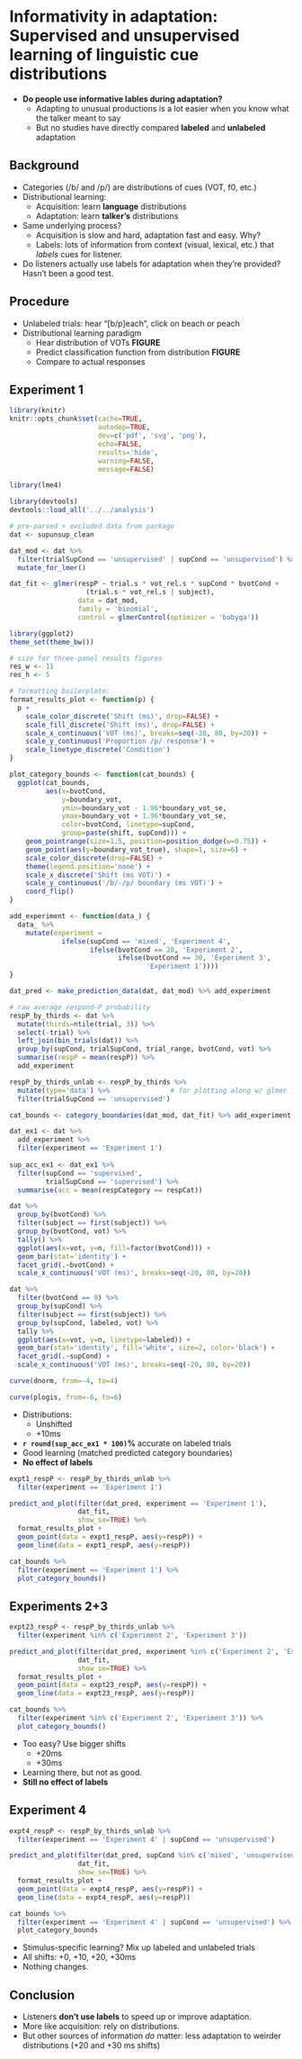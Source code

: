 # Informativity in adaptation: Supervised and unsupervised learning of linguistic cue distributions #

* **Do people use informative lables during adaptation?**
    * Adapting to unusual productions is a lot easier when you know what the talker meant to say
    * But no studies have directly compared **labeled** and **unlabeled** adaptation

## Background ##

* Categories (/b/ and /p/) are distributions of cues (VOT, f0, etc.)
* Distributional learning:
    * Acquisition: learn **language** distributions
    * Adaptation: learn **talker's** distributions
* Same underlying process?
    * Acquisition is slow and hard, adaptation fast and easy. Why?
    * Labels: lots of information from context (visual, lexical, etc.) that _labels_ cues for listener.
* Do listeners actually use labels for adaptation when they're provided?  Hasn't been a good test.

## Procedure ##

* Unlabeled trials: hear "[b/p]each", click on beach or peach 
* Distributional learning paradigm
    * Hear distribution of VOTs **FIGURE**
    * Predict classification function from distribution **FIGURE**
    * Compare to actual responses

## Experiment 1 ##

```r
library(knitr)
knitr::opts_chunk$set(cache=TRUE, 
                      autodep=TRUE,
                      dev=c('pdf', 'svg', 'png'),
                      echo=FALSE,
                      results='hide',
                      warning=FALSE,
                      message=FALSE)

library(lme4)

library(devtools)
devtools::load_all('../../analysis')

# pre-parsed + excluded data from package
dat <- supunsup_clean

dat_mod <- dat %>%
  filter(trialSupCond == 'unsupervised' | supCond == 'unsupervised') %>%
  mutate_for_lmer()

```

```r

dat_fit <- glmer(respP ~ trial.s * vot_rel.s * supCond * bvotCond +
                   (trial.s * vot_rel.s | subject),
                 data = dat_mod,
                 family = 'binomial',
                 control = glmerControl(optimizer = 'bobyqa'))

```

```r
library(ggplot2)
theme_set(theme_bw())

# size for three-panel results figures
res_w <- 11
res_h <- 5

# formatting boilerplate:
format_results_plot <- function(p) {
  p + 
    scale_color_discrete('Shift (ms)', drop=FALSE) + 
    scale_fill_discrete('Shift (ms)', drop=FALSE) +
    scale_x_continuous('VOT (ms)', breaks=seq(-20, 80, by=20)) + 
    scale_y_continuous('Proportion /p/ response') +
    scale_linetype_discrete('Condition')
}

plot_category_bounds <- function(cat_bounds) {
  ggplot(cat_bounds,
         aes(x=bvotCond,
             y=boundary_vot,
             ymin=boundary_vot - 1.96*boundary_vot_se,
             ymax=boundary_vot + 1.96*boundary_vot_se,
             color=bvotCond, linetype=supCond,
             group=paste(shift, supCond))) +
    geom_pointrange(size=1.5, position=position_dodge(w=0.75)) +
    geom_point(aes(y=boundary_vot_true), shape=1, size=6) + 
    scale_color_discrete(drop=FALSE) +
    theme(legend.position='none') +
    scale_x_discrete('Shift (ms VOT)') +
    scale_y_continuous('/b/-/p/ boundary (ms VOT)') +
    coord_flip()
}
```

```r

add_experiment <- function(data_) {
  data_ %>%
    mutate(experiment = 
             ifelse(supCond == 'mixed', 'Experiment 4',
                    ifelse(bvotCond == 20, 'Experiment 2',
                           ifelse(bvotCond == 30, 'Experiment 3',
                                  'Experiment 1'))))
}

dat_pred <- make_prediction_data(dat, dat_mod) %>% add_experiment

# raw average respond-P probability
respP_by_thirds <- dat %>%
  mutate(thirds=ntile(trial, 3)) %>%
  select(-trial) %>%
  left_join(bin_trials(dat)) %>%
  group_by(supCond, trialSupCond, trial_range, bvotCond, vot) %>%
  summarise(respP = mean(respP)) %>%
  add_experiment

respP_by_thirds_unlab <- respP_by_thirds %>%
  mutate(type='data') %>%               # for plotting along w/ glmer fits
  filter(trialSupCond == 'unsupervised')

cat_bounds <- category_boundaries(dat_mod, dat_fit) %>% add_experiment

```

```r

dat_ex1 <- dat %>%
  add_experiment %>%
  filter(experiment == 'Experiment 1')
  
sup_acc_ex1 <- dat_ex1 %>%
  filter(supCond == 'supervised',
         trialSupCond == 'supervised') %>%
  summarise(acc = mean(respCategory == respCat))

```

```r

dat %>%
  group_by(bvotCond) %>%
  filter(subject == first(subject)) %>%
  group_by(bvotCond, vot) %>%
  tally() %>%
  ggplot(aes(x=vot, y=n, fill=factor(bvotCond))) +
  geom_bar(stat='identity') +
  facet_grid(.~bvotCond) +
  scale_x_continuous('VOT (ms)', breaks=seq(-20, 80, by=20))

```

```r

dat %>%
  filter(bvotCond == 0) %>%
  group_by(supCond) %>%
  filter(subject == first(subject)) %>%
  group_by(supCond, labeled, vot) %>%
  tally %>%
  ggplot(aes(x=vot, y=n, linetype=labeled)) +
  geom_bar(stat='identity', fill='white', size=2, color='black') +
  facet_grid(.~supCond) +
  scale_x_continuous('VOT (ms)', breaks=seq(-20, 80, by=20))

```

```r
curve(dnorm, from=-4, to=4)
```

```r
curve(plogis, from=-6, to=6)
```

* Distributions: 
    * Unshifted
    * +10ms
* **`r round(sup_acc_ex1 * 100)`%** accurate on labeled trials
* Good learning (matched predicted category boundaries)
* **No effect of labels**

```r

expt1_respP <- respP_by_thirds_unlab %>%
  filter(experiment == 'Experiment 1')

predict_and_plot(filter(dat_pred, experiment == 'Experiment 1'),
                 dat_fit,
                 show_se=TRUE) %>%
  format_results_plot + 
  geom_point(data = expt1_respP, aes(y=respP)) +
  geom_line(data = expt1_respP, aes(y=respP))

```

```r

cat_bounds %>%
  filter(experiment == 'Experiment 1') %>%
  plot_category_bounds()

```

## Experiments 2+3 ##

```r

expt23_respP <- respP_by_thirds_unlab %>%
  filter(experiment %in% c('Experiment 2', 'Experiment 3'))

predict_and_plot(filter(dat_pred, experiment %in% c('Experiment 2', 'Experiment 3')),
                 dat_fit,
                 show_se=TRUE) %>%
  format_results_plot + 
  geom_point(data = expt23_respP, aes(y=respP)) + 
  geom_line(data = expt23_respP, aes(y=respP))

```

```r

cat_bounds %>%
  filter(experiment %in% c('Experiment 2', 'Experiment 3')) %>%
  plot_category_bounds()

```

* Too easy?  Use bigger shifts
    * +20ms
    * +30ms
* Learning there, but not as good.
* **Still no effect of labels**

## Experiment 4 ##

```r

expt4_respP <- respP_by_thirds_unlab %>%
  filter(experiment == 'Experiment 4' | supCond == 'unsupervised')

predict_and_plot(filter(dat_pred, supCond %in% c('mixed', 'unsupervised')),
                 dat_fit,
                 show_se=TRUE) %>%
  format_results_plot + 
  geom_point(data = expt4_respP, aes(y=respP)) + 
  geom_line(data = expt4_respP, aes(y=respP))

```

```r

cat_bounds %>%
  filter(experiment == 'Experiment 4' | supCond == 'unsupervised') %>%
  plot_category_bounds

```


* Stimulus-specific learning?  Mix up labeled and unlabeled trials
* All shifts: +0, +10, +20, +30ms
* Nothing changes.

## Conclusion ##

* Listeners **don't use labels** to speed up or improve adaptation.
* More like acquisition: rely on distributions.
* But other sources of information _do_ matter: less adaptation to weirder distributions (+20 and +30 ms shifts)
